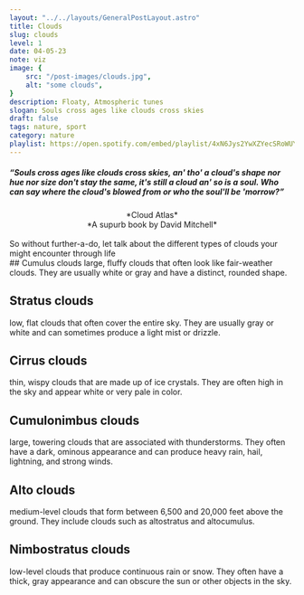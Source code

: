 ```yaml
---
layout: "../../layouts/GeneralPostLayout.astro"
title: Clouds
slug: clouds
level: 1
date: 04-05-23
note: viz
image: {
    src: "/post-images/clouds.jpg",
    alt: "some clouds",
}
description: Floaty, Atmospheric tunes
slogan: Souls cross ages like clouds cross skies
draft: false
tags: nature, sport
category: nature
playlist: https://open.spotify.com/embed/playlist/4xN6Jys2YwXZYecSRoWUYR?utm_source=generator
---
```

##### **“Souls cross ages like clouds cross skies, an' tho' a cloud's shape nor hue nor size don't stay the same, it's still a cloud an' so is a soul. Who can say where the cloud's blowed from or who the soul'll be 'morrow?”**
<center>*Cloud Atlas*</center>
<center>*A supurb book by David Mitchell*</center>
<br />
So without further-a-do, let talk about the different types of clouds your might encounter through life
<br />
## Cumulus clouds
large, fluffy clouds that often look like fair-weather clouds. They are usually white or gray and have a distinct, rounded shape.

## Stratus clouds
low, flat clouds that often cover the entire sky. They are usually gray or white and can sometimes produce a light mist or drizzle.

## Cirrus clouds
thin, wispy clouds that are made up of ice crystals. They are often high in the sky and appear white or very pale in color.

## Cumulonimbus clouds
large, towering clouds that are associated with thunderstorms. They often have a dark, ominous appearance and can produce heavy rain, hail, lightning, and strong winds.

## Alto clouds
medium-level clouds that form between 6,500 and 20,000 feet above the ground. They include clouds such as altostratus and altocumulus.

## Nimbostratus clouds
low-level clouds that produce continuous rain or snow. They often have a thick, gray appearance and can obscure the sun or other objects in the sky.
